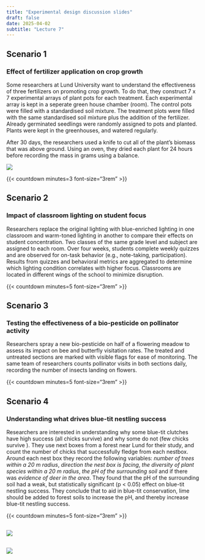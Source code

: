 ```yaml
---
title: "Experimental design discussion slides"
draft: false
date: 2025-04-02
subtitle: "Lecture 7"
---
```


## Scenario 1 {.smaller}
### Effect of fertilizer application on crop growth {.smaller}

Some researchers at Lund University want to understand the effectiveness of three fertilizers on promoting crop growth. To do that, they construct 7 x 7 experimental arrays of plant pots for each treatment. Each experimental array is kept in a seperate green house chamber (room). The control pots were filled with a standardised soil mixture. The treatment plots were filled with the same standardised soil mixture plus the addition of the fertilizer. Already germinated seedlings were randomly assigned to pots and planted. Plants were kept in the greenhouses, and watered regularly.

After 30 days, the researchers used a knife to cut all of the plant's biomass that was above ground. Using an oven, they dried each plant for 24 hours before recording the mass in grams using a balance.

![](images/07/fert.png){fig-align="center"}

::: {.content-visible when-format="revealjs"}
{{< countdown minutes=3 font-size="3rem" >}}
:::

## Scenario 2
### Impact of classroom lighting on student focus

Researchers replace the original lighting with blue-enriched lighting in one classroom and warm-toned lighting in another to compare their effects on student concentration. Two classes of the same grade level and subject are assigned to each room. Over four weeks, students complete weekly quizzes and are observed for on-task behavior (e.g., note-taking, participation). Results from quizzes and behavioral metrics are aggregated to determine which lighting condition correlates with higher focus. Classrooms are located in different wings of the school to minimize disruption.

::: {.content-visible when-format="revealjs"}
{{< countdown minutes=5 font-size="3rem" >}}
:::

## Scenario 3
### Testing the effectiveness of a bio-pesticide on pollinator activity

Researchers spray a new bio-pesticide on half of a flowering meadow to assess its impact on bee and butterfly visitation rates. The treated and untreated sections are marked with visible flags for ease of monitoring. The same team of researchers counts pollinator visits in both sections daily, recording the number of insects landing on flowers.

::: {.content-visible when-format="revealjs"}
{{< countdown minutes=5 font-size="3rem" >}}
:::

## Scenario 4
### Understanding what drives blue-tit nestling success

Researchers are interested in understanding why some blue-tit clutches have high success (all chicks survive) and why some do not (few chicks survive ). They use next boxes from a forest near Lund for their study, and count the number of chicks that successfully fledge from each nestbox. Around each nest box they record the following variables: *number of trees within a 20 m radius*, *direction the nest box is facing*, *the diversity of plant species within a 20 m radius*, *the pH of the surrounding soil* and if there was *evidence of deer in the area*. They found that the pH of the surrounding soil had a weak, but statistically significant (p < 0.05) effect on blue-tit nestling success. They conclude that to aid in blue-tit conservation, lime should be added to forest soils to increase the pH, and thereby increase blue-tit nestling success.

::: {.content-visible when-format="revealjs"}
{{< countdown minutes=5 font-size="3rem" >}}
:::

##

![](images/07/PXL_20250402_125306813%20Large.jpeg)

##

![](images/07/PXL_20250402_130621244%20Large.jpeg)